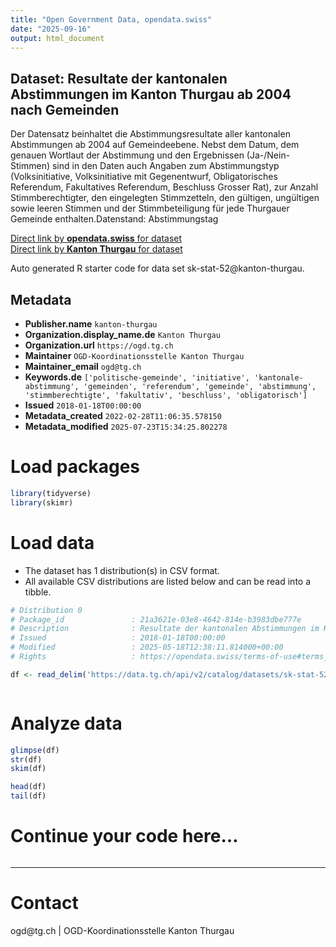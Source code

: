 ```yaml
---
title: "Open Government Data, opendata.swiss"
date: "2025-09-16"
output: html_document
---
```


## Dataset: Resultate der kantonalen Abstimmungen im Kanton Thurgau ab 2004 nach Gemeinden

Der Datensatz beinhaltet die Abstimmungsresultate aller kantonalen Abstimmungen ab 2004 auf Gemeindeebene. Nebst dem Datum, dem genauen Wortlaut der Abstimmung und den Ergebnissen (Ja-/Nein-Stimmen) sind in den Daten auch Angaben zum Abstimmungstyp (Volksinitiative, Volksinitiative mit Gegenentwurf, Obligatorisches Referendum, Fakultatives Referendum, Beschluss Grosser Rat), zur Anzahl Stimmberechtigter, den eingelegten Stimmzetteln, den gültigen, ungültigen sowie leeren Stimmen und der Stimmbeteiligung für jede Thurgauer Gemeinde enthalten.Datenstand: Abstimmungstag

[Direct link by **opendata.swiss** for dataset](https://opendata.swiss/de/dataset/resultate-der-kantonalen-abstimmungen-im-kanton-thurgau-ab-2004-nach-gemeinden)<br>
[Direct link by **Kanton Thurgau** for dataset](https://data.tg.ch/explore/dataset/sk-stat-52/)

Auto generated R starter code for data set sk-stat-52@kanton-thurgau.

## Metadata

- **Publisher.name** `kanton-thurgau`
- **Organization.display_name.de** `Kanton Thurgau`
- **Organization.url** `https://ogd.tg.ch`
- **Maintainer** `OGD-Koordinationsstelle Kanton Thurgau`
- **Maintainer_email** `ogd@tg.ch`
- **Keywords.de** `['politische-gemeinde', 'initiative', 'kantonale-abstimmung', 'gemeinden', 'referendum', 'gemeinde', 'abstimmung', 'stimmberechtigte', 'fakultativ', 'beschluss', 'obligatorisch']`
- **Issued** `2018-01-18T00:00:00`
- **Metadata_created** `2022-02-28T11:06:35.578150`
- **Metadata_modified** `2025-07-23T15:34:25.802278`


# Load packages

```r

library(tidyverse)
library(skimr)

```

# Load data

-   The dataset has 1 distribution(s) in CSV format.
-   All available CSV distributions are listed below and can be read into a tibble.

```r

# Distribution 0
# Package_id               : 21a3621e-03e8-4642-814e-b3983dbe777e
# Description              : Resultate der kantonalen Abstimmungen im Kanton Thurgau ab 2004 nach Gemeinden (csv)
# Issued                   : 2018-01-18T00:00:00
# Modified                 : 2025-05-18T12:38:11.814000+00:00
# Rights                   : https://opendata.swiss/terms-of-use#terms_by

df <- read_delim('https://data.tg.ch/api/v2/catalog/datasets/sk-stat-52/exports/csv?use_labels=true')



```

# Analyze data

```r

glimpse(df)
str(df)
skim(df)

head(df)
tail(df)

```

# Continue your code here...

```r

```

------------------------------------------------------------------------

# Contact

ogd@tg.ch | OGD-Koordinationsstelle Kanton Thurgau
